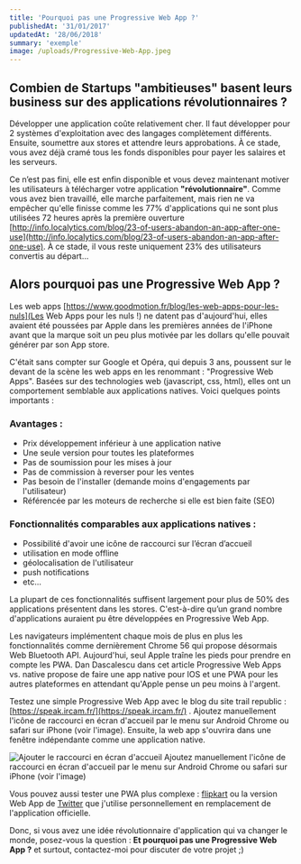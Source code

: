 ```yaml
---
title: 'Pourquoi pas une Progressive Web App ?'
publishedAt: '31/01/2017'
updatedAt: '28/06/2018'
summary: 'exemple'
image: /uploads/Progressive-Web-App.jpeg
---
```


## Combien de Startups "ambitieuses" basent leurs business sur des applications révolutionnaires ?

Développer une application coûte relativement cher. Il faut développer pour 2 systèmes d'exploitation avec des langages complètement différents. Ensuite, soumettre aux stores et attendre leurs approbations. À ce stade, vous avez déjà cramé tous les fonds disponibles pour payer les salaires et les serveurs.

Ce n’est pas fini, elle est enfin disponible et vous devez maintenant motiver les utilisateurs à télécharger votre application **"révolutionnaire"**. Comme vous avez bien travaillé, elle marche parfaitement, mais rien ne va empêcher qu'elle finisse comme les 77% d'applications qui ne sont plus utilisées 72 heures après la première ouverture [http://info.localytics.com/blog/23-of-users-abandon-an-app-after-one-use](http://info.localytics.com/blog/23-of-users-abandon-an-app-after-one-use). À ce stade, il vous reste uniquement 23% des utilisateurs convertis au départ...

## Alors pourquoi pas une Progressive Web App ?

Les web apps [https://www.goodmotion.fr/blog/les-web-apps-pour-les-nuls](Les Web Apps pour les nuls !) ne datent pas d'aujourd'hui, elles avaient été poussées par Apple dans les premières années de l'iPhone avant que la marque soit un peu plus motivée par les dollars qu'elle pouvait générer par son App store.

C'était sans compter sur Google et Opéra, qui depuis 3 ans, poussent sur le devant de la scène les web apps en les renommant : "Progressive Web Apps". Basées sur des technologies web (javascript, css, html), elles ont un comportement semblable aux applications natives. Voici quelques points importants :

### Avantages :

- Prix développement inférieur à une application native
- Une seule version pour toutes les plateformes
- Pas de soumission pour les mises à jour
- Pas de commission à reverser pour les ventes
- Pas besoin de l'installer (demande moins d'engagements par l'utilisateur)
- Référencée par les moteurs de recherche si elle est bien faite (SEO)

### Fonctionnalités comparables aux applications natives :

- Possibilité d'avoir une icône de raccourci sur l’écran d’accueil
- utilisation en mode offline
- géolocalisation de l'utilisateur
- push notifications
- etc...

La plupart de ces fonctionnalités suffisent largement pour plus de 50% des applications présentent dans les stores. C'est-à-dire qu’un grand nombre d'applications auraient pu être développées en Progressive Web App.

Les navigateurs implémentent chaque mois de plus en plus les fonctionnalités comme dernièrement Chrome 56 qui propose désormais Web Bluetooth API. Aujourd'hui, seul Apple traîne les pieds pour prendre en compte les PWA. Dan Dascalescu dans cet article Progressive Web Apps vs. native propose de faire une app native pour IOS et une PWA pour les autres plateformes en attendant qu'Apple pense un peu moins à l'argent.

Testez une simple Progressive Web App avec le blog du site trail republic : [https://speak.ircam.fr/](https://speak.ircam.fr/) . Ajoutez manuellement l'icône de raccourci en écran d'accueil par le menu sur Android Chrome ou safari sur iPhone (voir l'image). Ensuite, la web app s'ouvrira dans une fenêtre indépendante comme une application native.

![Ajouter le raccourci en écran d'accueil](/uploads/web-app-raccourci-en-ecran-daccueil.jpeg)
Ajoutez manuellement l'icône de raccourci en écran d'accueil par le menu sur Android Chrome ou safari sur iPhone (voir l'image)

Vous pouvez aussi tester une PWA plus complexe : [flipkart](https://www.flipkart.com/) ou la version Web App de [Twitter](https://mobile.twitter.com/) que j'utilise personnellement en remplacement de l'application officielle.

Donc, si vous avez une idée révolutionnaire d'application qui va changer le monde, posez-vous la question : **Et pourquoi pas une Progressive Web App ?** et surtout, contactez-moi pour discuter de votre projet ;)
